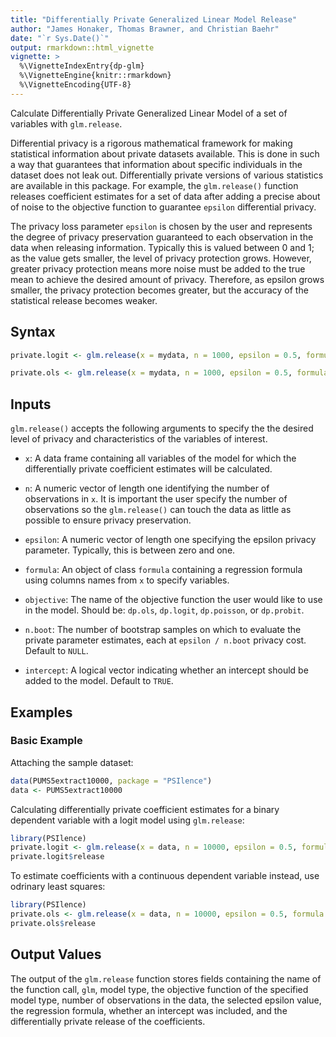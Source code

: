 ```yaml
---
title: "Differentially Private Generalized Linear Model Release"
author: "James Honaker, Thomas Brawner, and Christian Baehr"
date: "`r Sys.Date()`"
output: rmarkdown::html_vignette
vignette: >
  %\VignetteIndexEntry{dp-glm}
  %\VignetteEngine{knitr::rmarkdown}
  %\VignetteEncoding{UTF-8}
---
```


Calculate Differentially Private Generalized Linear Model of a set of variables with `glm.release`.

Differential privacy is a rigorous mathematical framework for making statistical information about private datasets available. This is done in such a way that guarantees that information about specific individuals in the dataset does not leak out. Differentially private versions of various statistics are available in this package.  For example, the `glm.release()` function releases coefficient estimates for a set of data after adding a precise about of noise to the objective function to guarantee `epsilon` differential privacy. 

The privacy loss parameter `epsilon` is chosen by the user and represents the degree of privacy preservation guaranteed to each observation in the data when releasing information. Typically this is valued between 0 and 1; as the value gets smaller, the level of privacy protection grows. However, greater privacy protection means more noise must be added to the true mean to achieve the desired amount of privacy. Therefore, as epsilon grows smaller, the privacy protection becomes greater, but the accuracy of the statistical release becomes weaker.

Syntax
------

```r
private.logit <- glm.release(x = mydata, n = 1000, epsilon = 0.5, formula = y ~ x1 + x2, objective = dp.logit)

private.ols <- glm.release(x = mydata, n = 1000, epsilon = 0.5, formula = y ~ x1 + x2, objective = dp.ols)
```

Inputs
------

`glm.release()` accepts the following arguments to specify the the desired 
level of privacy and characteristics of the variables of interest.

-  `x`: A data frame containing all variables of the model for which the differentially private           coefficient estimates will be calculated.
   
-  `n`: A numeric vector of length one identifying the number of observations
   in `x`. It is important the user specify the number of observations so
   the `glm.release()` can touch the data as little as possible to ensure
   privacy preservation.
   
-  `epsilon`: A numeric vector of length one specifying the epsilon privacy 
   parameter. Typically, this is between zero and one.
   
-  `formula`: An object of class `formula` containing a regression formula using columns names from       `x` to specify variables.
   
-  `objective`: The name of the objective function the user would like to use in the model. Should be:    `dp.ols`, `dp.logit`, `dp.poisson`, or `dp.probit`.

-  `n.boot`: The number of bootstrap samples on which to evaluate the private parameter estimates, each    at `epsilon / n.boot` privacy cost. Default to `NULL`.

-  `intercept`: A logical vector indicating whether an intercept should be added to the model. Default    to `TRUE`.

Examples
------

### Basic Example

Attaching the sample dataset:

```r
data(PUMS5extract10000, package = "PSIlence")
data <- PUMS5extract10000
```

Calculating differentially private coefficient estimates for a binary dependent variable with a logit model using `glm.release`:

```r
library(PSIlence)
private.logit <- glm.release(x = data, n = 10000, epsilon = 0.5, formula = married ~ income + age, objective = dp.logit)
private.logit$release
```

To estimate coefficients with a continuous dependent variable instead, use odrinary least squares:

```r
library(PSIlence)
private.ols <- glm.release(x = data, n = 10000, epsilon = 0.5, formula = income ~ educ + age, objective = dp.ols)
private.ols$release
```

Output Values
------

The output of the `glm.release` function stores fields containing the name of the function call, `glm`,  model type, the objective function of the specified model type, number of observations in the data, the selected epsilon value, the regression formula, whether an intercept was included, and the differentially private release of the coefficients. 